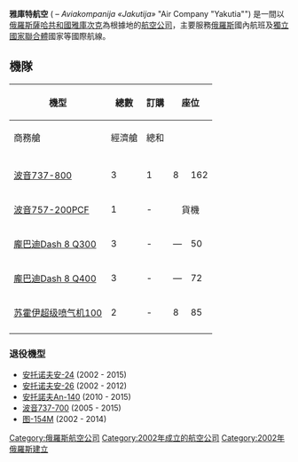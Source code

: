 {{Unreferenced|time=2016-06-24T14:54:47+00:00}}
{{Expand language|en|date=2016年6月}}
{{Airline infobox
|airline = 雅庫特航空 <br/> Авиакомпания «Якутия» <br/> {{lang|en|Yakutia Airlines}}
|image = Yakutia Airlines Boeing 757-200 Parfaits.jpg
|image_size = 
|IATA = R3
|ICAO = SYL
|callsign = AIR YAKUTIA
|parent =
|founded = 2002年
|headquarters = {{RUS}} [[雅庫次克|雅庫次克]]
|hubs = {{RUS}} [[雅庫次克機場|雅庫次克機場]]
| secondary_hubs = {{RUS}} [[伏努科沃國際機場|伏努科沃國際機場]]
| focus_cities   = {{RUS}} [[伊爾庫茨克國際機場|伊爾庫茨克國際機場]] <br> {{RUS}} [[托爾馬切沃機場|托爾馬切沃機場]] <br> {{RUS}} [[哈巴羅夫斯克新機場|哈巴羅夫斯克新機場]]
|frequent_flyer = 
|lounge = 
|fleet_size = 12
|destinations = 40
| key_people = Ivan Prostit（[[董事長|董事長]]）
| founder = 
| chairman = 
| GM = 
|website = [http://www.yakutia.aero/en/index.php www.yakutia.aero]
}}
'''雅庫特航空''' ({{lang-ru|Авиакомпания «Якутия»}} – ''Aviakompanija «Jakutija»'' "Air Company "Yakutia"") 是一間以[[俄羅斯|俄羅斯]][[薩哈共和國|薩哈共和國]][[雅庫次克|雅庫次克]]為根據地的[[航空公司|航空公司]]，主要服務[[俄羅斯|俄羅斯]]國內航班及[[獨立國家聯合體|獨立國家聯合體]]國家等國際航線。

==機隊==
{| class="toccolours" border="1" cellpadding="3" style="border-collapse:collapse"

|- style="background:lightblue;"
!rowspan="2"|機型
!rowspan="2"|總數
!rowspan="2"|訂購
!colspan="3"|座位
!rowspan="2"|備註
|- style="background:lightblue;"
!商務艙
!經濟艙
!總和
|-
|-
|[[波音737|波音737-800]] 
|3 
|1 
|8 
|162 
|170 
|
|-
|[[波音757|波音757-200PCF]] 
| 1  
| -
| colspan="3" class="unsortable" |<abbr title="No Seats, Cargo Configuration"><center>貨機</center></abbr>
|
|-
|[[龐巴迪Dash_8|龐巴迪Dash 8 Q300]] 
|3
| - 
| — 
|50 
|50
|
|-
|[[龐巴迪Dash_8|龐巴迪Dash 8 Q400]] 
|3 
| - 
| — 
|72
|72 
| 
|-
|[[苏霍伊超级喷气机100|苏霍伊超级喷气机100]] 
| 2 
| - 
|8
|85
|93
| 
|-
|}

===退役機型=== 
*[[安托诺夫安-24|安托诺夫安-24]] (2002 - 2015) 
*[[安托诺夫安-26|安托诺夫安-26]] (2002 - 2012)
*[[安托諾夫An-140|安托諾夫An-140]] (2010 - 2015)
*[[波音737|波音737-700]] (2005 - 2015)
*[[图-154|图-154M]] (2002 - 2014)

{{stub}}

{{Airlines of Russia}}
[[Category:俄羅斯航空公司|Category:俄羅斯航空公司]]
[[Category:2002年成立的航空公司|Category:2002年成立的航空公司]]
[[Category:2002年俄羅斯建立|Category:2002年俄羅斯建立]]